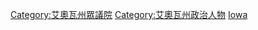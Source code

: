 [[Category:艾奧瓦州眾議院|Category:艾奧瓦州眾議院]]
[[Category:艾奧瓦州政治人物|Category:艾奧瓦州政治人物]]
[[Category:美國各州眾議員|Iowa]]